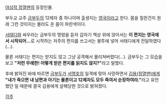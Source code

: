 [[야심작 정열맨]]의 등장인물.

부두교 교주 [[금부두]]의 12제자 중 하나이며 출생지는 [[영국]]이라고 한다. 몸을 칠한건지 원래 그런 것이지는 몰라도 온 몸이 파란색이다.

[[서태디]]와 싸우라는 금부두의 명령을 듣자 갑자기 책상 위에 앉아서는 '''이 편지는 영국에서 시작되어...'''로 시작하는 저주의 편지를 쓰고서는 봉투에 넣어 서태디에게 전달하였다(...).

물론 서태디는 편지는 받지도 않고 그냥 공격해서 물리쳐버렸다(...). 금부두는 그 모습을 보고 '''"저런 무례한! 어떻게 받은 편지를 읽지도 않지?"'''라고 말했다.

후에 밝혀진 바에 따르면 [[금부두]]가 [[서명호]]의 일격에 맞아 사망하면서 [[김용(정열맨)]]에게 '''"내가 죽으면 내 남편과 아기는 물론이고 12제자도 모두 죽여서 순장하여라."'''라고 유언했던 일 때문에 결국 김용에게 살해당한 것으로 밝혀졌다.

[[각주]]
